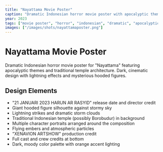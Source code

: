 ```yaml
---
title: "Nayattama Movie Poster"
caption: "Dramatic Indonesian horror movie poster with apocalyptic theme and temple setting"
year: 2023
tags: ["movie poster", "horror", "indonesian", "dramatic", "apocalyptic"]
images: ["/images/shots/nayattamaposter.png"]
---
```


# Nayattama Movie Poster

Dramatic Indonesian horror movie poster for "Nayattama" featuring apocalyptic themes and traditional temple architecture. Dark, cinematic design with lightning effects and mysterious hooded figures.

## Design Elements
- "21 JANUARI 2023 HARUN AR RASYID" release date and director credit
- Giant hooded figure silhouette against stormy sky
- Lightning strikes and dramatic storm clouds
- Traditional Indonesian temple (possibly Borobudur) in background
- Multiple character portraits arranged around the composition
- Flying embers and atmospheric particles
- "XENAVION ARTSHOW" production credit
- Full cast and crew credits at bottom
- Dark, moody color palette with orange accent lighting